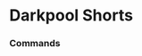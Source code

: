 # Darkpool Shorts




### Commands
<ul className="grid grid-cols-1 md:grid-cols-2 lg:grid-cols-3 xl:grid-cols-4 gap-4 -ml-6">
<ReferenceCard
    title="Ctb"
    description="Show cost to borrow of stocks. [Source: Stocksera/Interactive Broker]"
    url="/terminal/reference/stocks/dps/ctb"
    command
/>
<ReferenceCard
    title="Dpotc"
    description="Display barchart of dark pool (ATS) and OTC (Non ATS) data. [Source: FINRA]"
    url="/terminal/reference/stocks/dps/dpotc"
    command
/>
<ReferenceCard
    title="Ftd"
    description="Prints latest fails-to-deliver data. [Source: SEC]"
    url="/terminal/reference/stocks/dps/ftd"
    command
/>
<ReferenceCard
    title="Hsi"
    description="Print top stocks being more heavily shorted. HighShortInterest.com provides a convenient sorted database of..."
    url="/terminal/reference/stocks/dps/hsi"
    command
/>
<ReferenceCard
    title="Load"
    description="Load stock ticker to perform analysis on. When the data source is yf, an Indian ticker can be loaded by using..."
    url="/terminal/reference/stocks/dps/load"
    command
/>
<ReferenceCard
    title="Pos"
    description="Get dark pool short positions. [Source: Stockgrid]"
    url="/terminal/reference/stocks/dps/pos"
    command
/>
<ReferenceCard
    title="Prom"
    description="Display dark pool (ATS) data of tickers with growing trades activity using linear regression."
    url="/terminal/reference/stocks/dps/prom"
    command
/>
<ReferenceCard
    title="Psi"
    description="Shows price vs short interest volume. [Source: Quandl/Stockgrid]"
    url="/terminal/reference/stocks/dps/psi"
    command
/>
<ReferenceCard
    title="Shorted"
    description="Print up to 25 top ticker most shorted. [Source: Yahoo Finance]"
    url="/terminal/reference/stocks/dps/shorted"
    command
/>
<ReferenceCard
    title="Sidtc"
    description="Print short interest and days to cover. [Source: Stockgrid]"
    url="/terminal/reference/stocks/dps/sidtc"
    command
/>
<ReferenceCard
    title="Spos"
    description="Shows Net Short Vol. vs Position. [Source: Stockgrid]"
    url="/terminal/reference/stocks/dps/spos"
    command
/>
</ul>
